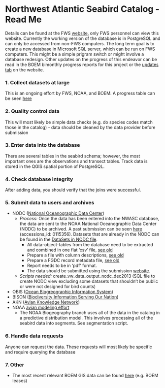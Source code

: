# **Northwest Atlantic Seabird Catalog - Read Me** 

Details can be found at the FWS [website](https://sites.google.com/a/fws.gov/nwasc/), only FWS personnel can view this website. 
Currently the working version of the database is in PostgreSQL and can only be accessed from non-FWS computers. The long term goal is to create a new database in Microsoft SQL server, which can be run on FWS computers. This might be a simple prigram switch or might involve a database redesign. Other updates on the progress of this endeavor can be read in the BOEM bimonthly progress reports for this project or the [updates tab](https://sites.google.com/a/fws.gov/nwasc/updates?pli=1) on the website.

### **1. Collect datasets at large**   
This is an ongoing effort by FWS, NOAA, and BOEM. A progress table can be seen [here](https://sites.google.com/a/fws.gov/nwasc/progress-table)

### **2. Quality control data**  
This will most likely be simple data checks (e.g. do species codes match those in the catalog) - data should be cleaned by the data provider before submission

### **3. Enter data into the database**  
There are several tables in the seabird schema; however, the most important ones are the observations and transect tables. 
Track data is stored in the QGIS spatial portion of PostgreSQL. 

### **4. Check database integrity**  
After adding data, you should verify that the joins were successful.

### **5. Submit data to users and archives**  
- NODC ([National Oceanographic Data Center](https://www.nodc.noaa.gov/))  
  - *Process:* Once the data has been entered into the NWASC database, the data are sent to the NOAA National Oceanographic Data Center (NODC) to be archived. A past submission can be seen [here](http://www.nodc.noaa.gov/cgi-bin/OAS/prd/accession/0115356) (accessions_id: 0115356). Datasets that are already in the NODC can be found in the [DataSets in NODC file](https://sites.google.com/a/fws.gov/nwasc/archived-in-nodc).
    - All data-object-tables from the database need to be extracted and combined in one flat 'csv' file, [see old](http://www.nodc.noaa.gov/archive/arc0070/0115356/1.1/data/0-data/seabird_data_archive_NODC_30Dec2013.csv)  
    - Prepare a file with column descriptions, [see old](http://www.nodc.noaa.gov/archive/arc0070/0115356/1.1/data/0-data/seabird_data_structure_NODC_30Dec2013.csv)  
    - Prepare a FGDC record metadata file, [see old](http://www.nodc.noaa.gov/archive/arc0070/0115356/1.1/data/0-data/Atlantic%20Offshore%20Seabird%20Dataset%20Catalog_NODC%20Metadata_FGDC.xml)  
    - Report needs to be in 'pdf' format.  
    - The data should be submitted using the submission [website](https://www.nodc.noaa.gov/s2n/). 
  - *Scripts needed:* create_vw_data_output_nodc_dec2013 (SQL file to create NODC view excluding some datasets that shouldn't be public or were not designed for bird counts)
- OBIS ([Ocean Biogreographic Information System](http://www.iobis.org/))  
- BISON ([Biodiversity Information Serving Our Nation](http://bison.usgs.ornl.gov/#home))
- AKN ([Avian Knowledge Network](http://www.avianknowledge.net/))  
- NOAA [avian modeling effort](http://portal.midatlanticocean.org/static/data_manager/metadata/html/avian_metadata.html) 
  - The NOAA Biogeography branch uses all of the data in the catalog in a predictive distribution model. 
  This involves processing all of the seabird data into segments. See segmentation script. 

### **6. Handle data requests**  
Anyone can request the data. These requests will most likely be specific and require querying the database

### **7. Other**  
- The most recent relevant BOEM GIS data can be found [here](http://www.boem.gov/Renewable-Energy-GIS-Data/) (e.g. BOEM leases)  

